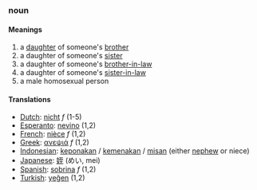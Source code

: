 ===noun===
====Meanings====
#a [[daughter]] of someone's [[brother]]
#a daughter of someone's [[sister]]
#a daughter of someone's [[brother-in-law]]
#a daughter of someone's [[sister-in-law]]
#a male homosexual person

====Translations====
*[[Dutch]]: [[nicht]] ''f'' (1-5)
*[[Esperanto]]: [[nevino]] (1,2)
*[[French]]: [[nièce]] ''f'' (1,2)
*[[Greek]]: [[ανεψιά]] ''f'' (1,2)
*[[Indonesian]]: [[keponakan]] / [[kemenakan]] / [[misan]] (either [[nephew]] or niece)
*[[Japanese]]: [[姪]] (めい, mei)
*[[Spanish]]: [[sobrina]] ''f'' (1,2)
*[[Turkish]]: [[yeğen]] (1,2)